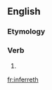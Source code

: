 ==English==

===Etymology===
{{suffix|infer|eth}}

===Verb===
{{en-verb form}}

# {{en-archaic third-person singular of|infer}}

[[fr:inferreth]]